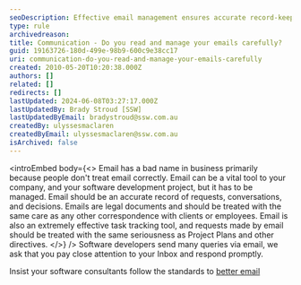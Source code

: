 ```yaml
---
seoDescription: Effective email management ensures accurate record-keeping and timely responses for software development projects, promoting efficient communication.
type: rule
archivedreason:
title: Communication - Do you read and manage your emails carefully?
guid: 19163726-180d-499e-98b9-600c9e38cc17
uri: communication-do-you-read-and-manage-your-emails-carefully
created: 2010-05-20T10:20:38.000Z
authors: []
related: []
redirects: []
lastUpdated: 2024-06-08T03:27:17.000Z
lastUpdatedBy: Brady Stroud [SSW]
lastUpdatedByEmail: bradystroud@ssw.com.au
createdBy: ulyssesmaclaren
createdByEmail: ulyssesmaclaren@ssw.com.au
isArchived: false
---
```


<introEmbed
  body={<>
Email has a bad name in business primarily because people don't treat email correctly. Email can be a vital tool to your company, and your software development project, but it has to be managed. Email should be an accurate record of requests, conversations, and decisions. Emails are legal documents and should be treated with the same care as any other correspondence with clients or employees. Email is also an extremely effective task tracking tool, and requests made by email should be treated with the same seriousness as Project Plans and other directives.
  </>}
/>
Software developers send many queries via email, we ask that you pay close attention to your Inbox and respond promptly.

Insist your software consultants follow the standards to [better email](/rules-to-better-email)
